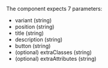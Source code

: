 

<Playground playgroundLink="/storybook/ec/index.html?selectedKind=HeroBanner&selectedStory=image&stories=0">
  <HeroBanner
    variant="image"
    title={demoContentImage.title}
  />
</Playground>

<Playground playgroundLink="/storybook/ec/index.html?selectedKind=HeroBanner&selectedStory=image-shade&stories=0">
  <HeroBanner
    variant="image-shade"
    title={demoContentImageShade.title}
  />
</Playground>

<Playground playgroundLink="/storybook/ec/index.html?selectedKind=HeroBanner&selectedStory=primary&stories=0">
  <HeroBanner
    variant="primary"
    title={demoContentPrimary.title}
  />
</Playground>

<Playground playgroundLink="/storybook/ec/index.html?selectedKind=HeroBanner&selectedStory=default&stories=0">
  <HeroBanner
    variant="default"
    title={demoContentDefault.title}
  />
</Playground>

The component expects 7 parameters:

- variant (string)
- position (string)
- title (string)
- description (string)
- button (string)
- (optional) extraClasses (string)
- (optional) extraAttributes (string)
